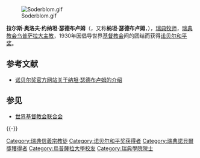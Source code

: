 [[File:Soderblom.gif|thumb]]

'''拉尔斯·奥洛夫·约纳坦·瑟德布卢姆'''（{{lang-sv|'''Lars Olof Jonathan Söderblom'''}}，又称'''纳坦·瑟德布卢姆'''，{{bd|1866年|1月15日|1931年|7月12日|catIdx=S}}）{{nobel icon}}，[[瑞典|瑞典]][[牧师|牧师]]，[[瑞典教会|瑞典教会]][[乌普萨拉大主教|乌普萨拉大主教]]，1930年因倡导世界[[基督教会|基督教会]]间的团结而获得[[诺贝尔和平奖|诺贝尔和平奖]]。

== 参考文献 ==
<references />
* [http://nobelprize.org/nobel_prizes/peace/laureates/1930/soderblom-bio.html 诺贝尔奖官方网站关于纳坦·瑟德布卢姆的介绍]

== 参见 ==
* [[世界基督教会联合会|世界基督教会联合会]]

{{-}}
{{诺贝尔和平奖获得者 (1926年-1950年)}}
{{Authority control}}
{{DEFAULTSORT:Soderblom, Nathan}}
[[Category:瑞典信義宗教徒|Category:瑞典信義宗教徒]]
[[Category:诺贝尔和平奖获得者|Category:诺贝尔和平奖获得者]]
[[Category:瑞典諾貝爾獎獲得者|Category:瑞典諾貝爾獎獲得者]]
[[Category:烏普薩拉大學校友|Category:烏普薩拉大學校友]]
[[Category:瑞典學院院士|Category:瑞典學院院士]]